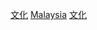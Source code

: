 {{Commonscat|Culture of Malaysia}}

[[Category:马来西亚|文化]]
[[Category:亚洲各国文化|Malaysia]]
[[Category:東南亞文化|文化]]